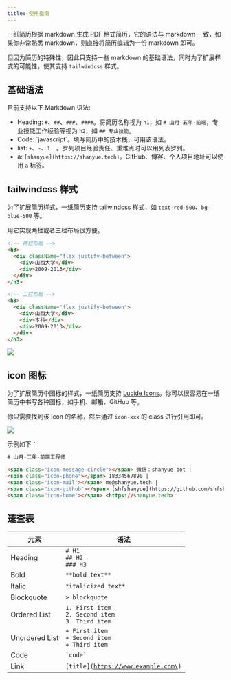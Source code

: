 ```yaml
---
title: 使用指南
---
```


一纸简历根据 markdown 生成 PDF 格式简历，它的语法与 markdown 一致，如果你非常熟悉 markdown，则直接将简历编辑为一份 markdown 即可。

但因为简历的特殊性，因此只支持一些 markdown 的基础语法，同时为了扩展样式的可能性，使其支持 `tailwindcss` 样式。

## 基础语法

目前支持以下 Markdown 语法:

+ Heading: `#`、`##`、`###`、`####`。将简历名称视为 `h1`，如 `# 山月-五年-前端`，专业技能工作经验等视为 `h2`，如 `## 专业技能`。
+ Code: \`javascript\`。填写简历中的技术栈，可用该语法。
+ list: `+`、`-`、`1. `。罗列项目经验责任、重难点时可以用列表罗列。
+ a: `[shanyue](https://shanyue.tech)`。GitHub、博客、个人项目地址可以使用 `a` 标签。

## tailwindcss 样式

为了扩展简历样式，一纸简历支持 [tailwindcss](https://tailwindcss.com) 样式，如 `text-red-500`、`bg-blue-500` 等。

用它实现两栏或者三栏布局很方便。

``` html
<!-- 两栏布局 -->
<h3>
  <div className="flex justify-between">
    <div>山西大学</div>
    <div>2009-2013</div>
  </div>
</h3>

<!-- 三拦布局 -->
<h3>
  <div className="flex justify-between">
    <div>山西大学</div>
    <div>本科</div>
    <div>2009-2013</div>
  </div>
</h3>
```

![](https://static.shanyue.tech/images/24-04-18/clipboard-2791.7a3727.webp)

## icon 图标

为了扩展简历中图标的样式，一纸简历支持 [Lucide Icons](https://lucide.dev/icons/)。你可以很容易在一纸简历中书写各种图标，如手机、邮箱、GitHub 等。

你只需要找到该 Icon 的名称，然后通过 `icon-xxx` 的 class 进行引用即可。

![](https://static.shanyue.tech/images/24-04-18/clipboard-7222.e4a30c.webp)

示例如下：

``` html
# 山月-三年-前端工程师

<span class="icon-message-circle"></span> 微信：shanyue-bot |
<span class="icon-phone"></span> 18334567890 |
<span class="icon-mail"></span> me@shanyue.tech |
<span class="icon-github"></span> [shfshanyue](https://github.com/shfshanyue) |
<span class="icon-home"></span> <https://shanyue.tech>
```

## 速查表

| 元素         | 语法                                                                                 | 
|-----------------|-------------------------------------------------------------------------------------------------|
| Heading         | <code># H1<br/>## H2<br/>### H3</code>                                                          |
| Bold            | <code>\*\*bold text\*\*</code>                                                                            |
| Italic          | <code>\*italicized text\*</code>                                                                        |
| Blockquote      | <code>\> blockquote</code>                                                                           |
| Ordered List    | <code>1. First item<br/>2. Second item<br/>3. Third item</code>                                       |
| Unordered List  | <code>+ First item<br/>+ Second item<br/>+ Third item</code>                                          |
| Code            | <code>\`code\`</code>                                                                                   |
| Link            | <code>\[title\]\(https://www.example.com\)</code>                                                         |